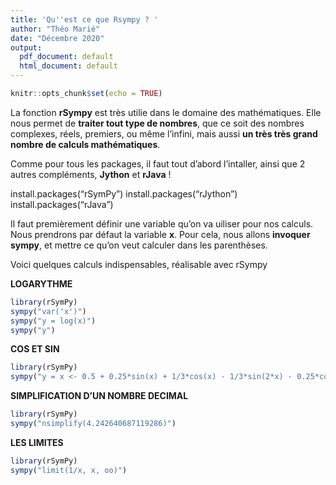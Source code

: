 ---
title: 'Qu''est ce que Rsympy ? '
author: "Théo Marié"
date: "Décembre 2020"
output:
  pdf_document: default
  html_document: default
---

```{r setup, include=FALSE}
knitr::opts_chunk$set(echo = TRUE)
```

La fonction **rSympy** est très utilie dans le domaine des mathématiques. Elle nous permet de **traiter tout type de nombres**, que ce soit des nombres complexes, réels, premiers, ou même l'infini, mais aussi **un très très grand nombre de calculs mathématiques**.

Comme pour tous les packages, il faut tout d'abord l'intaller, ainsi que 2 autres compléments, **Jython** et **rJava** !

install.packages("rSymPy")
install.packages("rJython")
install.packages("rJava")


Il faut premièrement définir une variable qu'on va uiliser pour nos calculs. Nous prendrons par défaut la variable **x**. Pour cela, nous allons **invoquer sympy**, et mettre ce qu'on veut calculer dans les parenthèses.

Voici quelques calculs indispensables, réalisable avec rSympy

**LOGARYTHME**
```{r}
library(rSymPy)
sympy("var('x')")
sympy("y = log(x)")
sympy("y")
```

**COS ET SIN**
```{r}
library(rSymPy)
sympy("y = x <- 0.5 + 0.25*sin(x) + 1/3*cos(x) - 1/3*sin(2*x) - 0.25*cos(2*x)")
```

**SIMPLIFICATION D'UN NOMBRE DECIMAL**
```{r}
library(rSymPy)
sympy("nsimplify(4.242640687119286)")
```

**LES LIMITES**
```{r}
library(rSymPy)
sympy("limit(1/x, x, oo)")
```